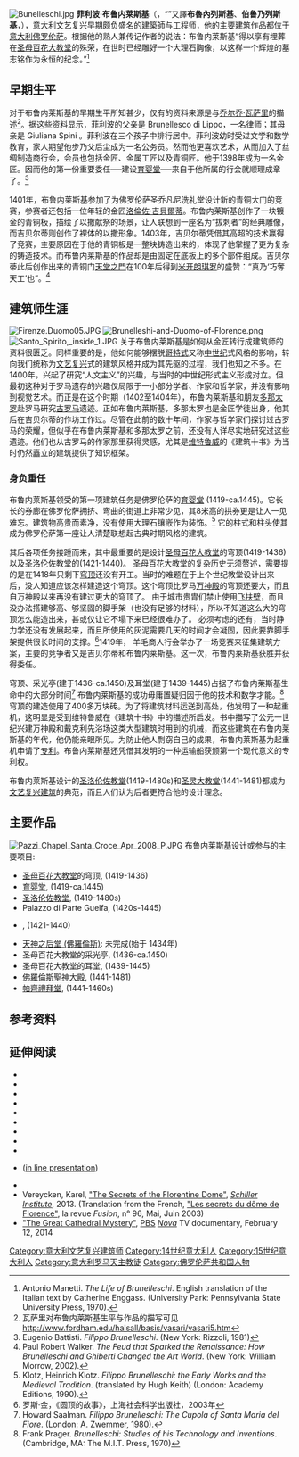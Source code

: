 {{Expand language|1=en|2=it|status2=yes|time=2022-01-01T01:56:58+00:00}}
[[File:Bunelleschi.jpg|thumb]]
'''菲利波·布鲁内莱斯基'''（{{lang-it|Filippo Brunelleschi}}，“{{lang|it|Brunelleschi}}”又譯'''布魯內列斯基'''、'''伯鲁乃列斯基'''，{{bd|1377年||1446年|4月15日|catIdx=B}}），[[意大利文艺复兴|意大利文艺复兴]]早期颇负盛名的[[建築師|建築師]]与[[工程师|工程师]]，他的主要建筑作品都位于[[意大利|意大利]][[佛罗伦萨|佛罗伦萨]]。根据他的熟人兼传记作者{{link-en|安东尼奥·马内蒂|Antonio Manetti}}的说法：布鲁内莱斯基“得以享有埋葬在[[圣母百花大教堂|圣母百花大教堂]]的殊荣，在世时已经雕好一个大理石胸像，以这样一个辉煌的墓志铭作为永恒的纪念。”<ref>Antonio Manetti. ''The Life of Brunelleschi''. English translation of the Italian text by Catherine Enggass. (University Park: Pennsylvania State University Press, 1970).</ref>

== 早期生平 ==
对于布鲁内莱斯基的早期生平所知甚少，仅有的资料来源是{{tsl|en|Antonio Manetti|安东尼奥·马内蒂}}与[[乔尔乔·瓦萨里|乔尔乔·瓦萨里]]的描述<ref>瓦萨里对布鲁内莱斯基生平与作品的描写可见 http://www.fordham.edu/halsall/basis/vasari/vasari5.htm</ref>。据这些资料显示，菲利波的父亲是 Brunellesco di Lippo，一名律师；其母亲是 Giuliana Spini 。菲利波在三个孩子中排行居中。菲利波幼时受过文学和数学教育，家人期望他步乃父后尘成为一名公务员。然而他更喜欢艺术，从而加入了丝绸制造商行会，会员也包括金匠、金属工匠以及青铜匠。他于1398年成为一名金匠。因而他的第一份重要委任──建设[[孤儿院_(佛罗伦萨)|育婴堂]]──来自于他所属的行会就顺理成章了。<ref>Eugenio Battisti. ''Filippo Brunelleschi''. (New York: Rizzoli, 1981)</ref>  

1401年，布鲁内莱斯基参加了为佛罗伦萨圣乔凡尼洗礼堂设计新的青铜大门的竞赛，参赛者还包括一位年轻的金匠[[洛倫佐·吉貝爾蒂|洛倫佐·吉貝爾蒂]]。布鲁内莱斯基创作了一块镀金的青铜板，描绘了以撒献祭的场景，让人联想到一座名为“拔刺者”的经典雕像，而吉贝尔蒂则创作了裸体的以撒形象。1403年，吉贝尔蒂凭借其高超的技术赢得了竞赛，主要原因在于他的青铜板是一整块铸造出来的，体现了他掌握了更为复杂的铸造技术。而布鲁内莱斯基的作品却是由固定在底板上的多个部件组成。吉贝尔蒂此后创作出来的青铜门[[天堂之門_(浮雕)|天堂之門]]在100年后得到[[米开朗琪罗|米开朗琪罗]]的盛赞：“真乃‘巧奪天工’也”。<ref>Paul Robert Walker. ''The Feud that Sparked the Renaissance: How Brunelleschi and Ghiberti Changed the Art World''. (New York: William Morrow, 2002).</ref>

== 建筑师生涯 ==
[[File:Firenze.Duomo05.JPG|thumb]]
[[File:Brunelleshi-and-Duomo-of-Florence.png|thumb]]
[[File:Santo_Spirito,_inside_1.JPG|thumb]]
关于布鲁内莱斯基是如何从金匠转行成建筑师的资料很匮乏。同样重要的是，他如何能够摆脱[[哥特式|哥特式]]又称[[中世纪|中世纪]]式风格的影响，转向我们统称为[[文艺复兴|文艺复兴]]式的建筑风格并成为其先驱的过程，我们也知之不多。在1400年，兴起了研究“人文主义”的兴趣，与当时的中世纪形式主义形成对立。但最初这种对于罗马遗存的兴趣仅局限于一小部分学者、作家和哲学家，并没有影响到视觉艺术。而正是在这个时期（1402至1404年），布鲁内莱斯基和朋友[[多那太罗|多那太罗]]赴罗马研究[[古罗马|古罗马]]遗迹。正如布鲁内莱斯基，多那太罗也是金匠学徒出身，他其后在吉贝尔蒂的作坊工作过。尽管在此前的数十年间，作家与哲学家们探讨过古罗马的荣耀，但似乎在布鲁内莱斯基和多那太罗之前，还没有人详尽实地研究过这些遗迹。他们也从古罗马的作家那里获得灵感，尤其是[[马尔库斯·维特鲁威·波利奥|维特鲁威]]的《建筑十书》为当时仍然矗立的建筑提供了知识框架。

=== 身负重任 ===
布鲁内莱斯基领受的第一项建筑任务是佛罗伦萨的[[孤儿院_(佛罗伦萨)|育婴堂]] (1419-ca.1445)。它长长的券廊在佛罗伦萨拥挤、弯曲的街道上非常少见，其8米高的拱券更是让人一见难忘。建筑物高贵而素净，没有使用大理石镶嵌作为装饰。<ref>Klotz, Heinrich Klotz. ''Filippo Brunelleschi: the Early Works and the Medieval Tradition''. (translated by Hugh Keith) (London: Academy Editions, 1990). </ref> 它的柱式和柱头使其成为佛罗伦萨第一座让人清楚联想起古典时期风格的建筑。

其后各项任务接踵而来，其中最重要的是设计[[圣母百花大教堂|圣母百花大教堂]]的穹顶(1419-1436)以及圣洛伦佐教堂的{{tsl|en|Sagrestia Vecchia|圣器室}}(1421-1440)。 圣母百花大教堂的复杂历史无须赘述，需要提的是在1418年只剩下[[穹顶|穹顶]]还没有开工。当时的难题在于上个世纪教堂设计出来后，没人知道应该怎样建造这个穹顶。这个穹顶比罗马[[万神庙|万神殿]]的穹顶还要大，而且自万神殿以来再没有建过更大的穹顶了。 由于城市贵胄们禁止使用[[飞扶壁|飞扶壁]]，而且没办法搭建够高、够坚固的脚手架（也没有足够的材料），所以不知道这么大的穹顶怎么能造出来，甚或仅让它不塌下来已经很难办了。 必须考虑的还有，当时静力学还没有发展起来，而且所使用的灰泥需要几天的时间才会凝固，因此要靠脚手架提供很长时间的支撑。<ref>罗斯·金，《圆顶的故事》，上海社会科学出版社，2003年</ref>1419年， 羊毛商人行会举办了一场竞赛来征集建筑方案，主要的竞争者又是吉贝尔蒂和布鲁内莱斯基。这一次，布鲁内莱斯基获胜并获得委任。

穹顶、采光亭(建于1436-ca.1450)及耳堂(建于1439-1445)占据了布鲁内莱斯基生命中的大部分时间<ref> Howard Saalman. ''Filippo Brunelleschi: The Cupola of Santa Maria del Fiore''. (London: A. Zwemmer, 1980). </ref> 布鲁内莱斯基的成功毋庸置疑归因于他的技术和数学才能。<ref>Frank Prager. ''Brunelleschi: Studies of his Technology and Inventions''.  (Cambridge, MA: The  M.I.T. Press, 1970)</ref>穹顶的建造使用了400多万块砖。为了将建筑材料运送到高处，他发明了一种起重机，这明显是受到维特鲁威在《建筑十书》中的描述所启发。书中描写了公元一世纪兴建万神殿和戴克利先浴场这类大型建筑时用到的机械，而这些建筑在布鲁内莱斯基的年代，他仍能亲眼所见。为防止他人剽窃自己的成果，布鲁内莱斯基为起重机申请了[[专利|专利]]。布鲁内莱斯基还凭借其发明的一种运输船获颁第一个现代意义的专利权。

布鲁内莱斯基设计的[[佛罗伦萨圣老楞佐大殿|圣洛伦佐教堂]](1419-1480s)和[[佛罗伦萨圣神大殿|圣灵大教堂]](1441-1481)都成为[[文艺复兴建筑|文艺复兴建筑]]的典范，而且人们认为后者更符合他的设计理念。

== 主要作品 ==
[[File:Pazzi_Chapel_Santa_Croce_Apr_2008_P.JPG|thumb]]
布鲁内莱斯基设计或参与的主要项目:
* [[聖母百花大教堂|圣母百花大教堂]]的穹顶, (1419-1436)
* [[孤儿院_(佛罗伦萨)|育婴堂]], (1419-ca.1445)
* [[佛罗伦萨圣老楞佐大殿|圣洛伦佐教堂]], (1419-1480s)
* Palazzo di Parte Guelfa, (1420s-1445)
* {{tsl|en|Sagrestia Vecchia|圣洛伦佐教堂的旧圣器室}}, (1421-1440)
* [[天神之后堂_(佛羅倫斯)|天神之后堂 (佛羅倫斯)]]: 未完成(始于 1434年)
* 圣母百花大教堂的采光亭, (1436-ca.1450)
* 圣母百花大教堂的耳堂, (1439-1445)
* [[佛羅倫斯聖神大殿|佛羅倫斯聖神大殿]], (1441-1481)
* [[帕齊禮拜堂|帕齊禮拜堂]], (1441-1460s)

== 参考资料 ==
{{Reflist}}

==延伸阅读==
{{refbegin}}
* {{Cite journal |doi=10.2307/750311 |last=Argan |first=Giulio Carlo |author2=Robb, Nesca A |title=The Architecture of Brunelleschi and the Origins of Perspective Theory in the Fifteenth Century |journal=Journal of the Warburg and Courtauld Institutes |volume=9 |year=1946 |pages=96–121 |jstor=750311 }}
* {{Cite book |last=Fanelli |first=Giovanni |year=2004 |title=Brunelleschi's Cupola: Past and Present of an Architectural Masterpiece |location=Florence |publisher=Mandragora }}
* {{Cite book |last=Heydenreich |author-link=Ludwig Heinrich Heydenreich |first=Ludwig H. |year=1996 |title=Architecture in Italy, 1400–1500 |location=New Haven/London |publisher=Yale University Press |isbn=978-0-300-06467-4 }}
* {{Cite book |last=Hyman |first=Isabelle |title=Brunelleschi in perspective |url=https://archive.org/details/brunelleschiinpe0000hyma |publisher=Prentice-Hall |year=1974}}
* {{Cite journal |last=Kemp |first=Martin |title=Science, Non-science and Nonsense: The Interpretation of Brunelleschi's Perspective |journal=Art History |volume=1 |issue=2 |year=1978 |pages=134–161 |doi=10.1111/j.1467-8365.1978.tb00010.x }}
* {{Cite journal |last=Prager |first=F. D. |title=Brunelleschi's Inventions and the 'Renewal of Roman Masonry Work' |journal=Osiris |volume=9 |year=1950 |pages=457–554 |doi=10.1086/368537 |s2cid=143092927 }}
* {{Cite book |editor1-last=Millon |editor1-first=Henry A. |editor2-last=Lampugnani |editor2-first=Vittorio Magnago |year=1994 |title=The Renaissance from Brunelleschi to Michelangelo: the Representation of Architecture |location=London |publisher=Thames and Hudson }}
* {{Cite book |last=Trachtenberg |first=Marvin |title=What Brunelleschi Saw: Monument and Site at the Palazzo Vecchio in Florence |year=1988 |location=New York }}
* {{Cite book |last=King |first=Ross |title=Brunelleschi's Dome: How a Renaissance Genius Reinvented Architecture |year=2000 |location=New York |publisher=Walker |isbn=0-8027-1366-1 | url=https://books.google.com/books?id=JfcMAAAAQBAJ}}
* {{Cite book |last=Devémy |first=Jean-François |title=Sur les traces de Filippo Brunelleschi, l'invention de la coupole de Santa Maria del Fiore à Florence |year=2013 |location=Suresnes |publisher=Les Editions du Net |isbn=978-2-312-01329-9 }} ([http://coupoledebrunellesch.wix.com/santamariadelfiore in line presentation])
* {{Cite book | last=Saalman | first=Howard | title=Filippo Brunelleschi: The Buildings | publisher=Penn State Press | year=1993 | url=https://books.google.com/books?id=sIQAtNlm2zwC | isbn=0271010673 }}
* Vereycken, Karel, [http://schillerinstitute.org/educ/pedagogy/2013/vereycken-dome-1.html "The Secrets of the Florentine Dome"], ''[[Schiller_Institute|Schiller Institute]]'', 2013. (Translation from the French, [http://www.solidariteetprogres.org/documents-de-fond-7/culture/les-secrets-du-dome-de-florence "Les secrets du dôme de Florence"], la revue ''Fusion'', n° 96, Mai, Juin 2003)
* [https://www.pbs.org/wgbh/nova/ancient/great-cathedral-mystery.html "The Great Cathedral Mystery"], [[PBS|PBS]] ''[[Nova_(American_TV_series)|Nova]]'' TV documentary, February 12, 2014
{{refend}}

{{Authority control}}
{{DEFAULTSORT:Brunelleschi}}
[[Category:意大利文艺复兴建筑师|Category:意大利文艺复兴建筑师]]
[[Category:14世纪意大利人|Category:14世纪意大利人]]
[[Category:15世纪意大利人|Category:15世纪意大利人]]
[[Category:意大利罗马天主教徒|Category:意大利罗马天主教徒]]
[[Category:佛罗伦萨共和国人物|Category:佛罗伦萨共和国人物]]
